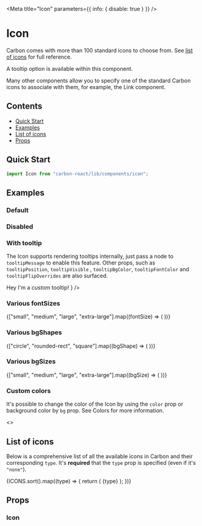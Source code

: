 


<Meta title="Icon" parameters={{ info: { disable: true } }} />

# Icon

Carbon comes with more than 100 standard icons to choose from. See [list of icons](#list-of-icons) for full reference.

A tooltip option is available within this component.

Many other components allow you to specify one of the standard Carbon icons to associate with them, for example, the Link component.

## Contents

- [Quick Start](#quick-start)
- [Examples](#examples)
- [List of icons](#list-of-icons)
- [Props](#props)

## Quick Start

```javascript
import Icon from "carbon-react/lib/components/icon";
```

## Examples

### Default

<Preview>
  <Story name="default">
    <Icon type="add" />
  </Story>
</Preview>

### Disabled

<Preview>
  <Story name="disabled">
    <Icon type="add" disabled />
  </Story>
</Preview>

### With tooltip

The Icon supports rendering tooltips internally, just pass a node to `tooltipMessage` to enable this feature. Other props,
such as `tooltipPosition`, `tooltipVisible` , `tooltipBgColor`, `tooltipFontColor` and `tooltipFlipOverrides` are also surfaced.

<Preview>
  <Story name="with tooltip" parameters={{ chromatic: { disable: true } }}>
    <div style={{ margin: 60, display: "inline" }}>
      <Icon mr={8} type="add" tooltipMessage="Hey I'm a default tooltip!" />
      <Icon
        mr={8}
        type="add"
        tooltipMessage={
          <>
            Hey I'm a <em>custom</em> tooltip!
          </>
        }
      />
      <Icon
        mr={8}
        type="add"
        tooltipMessage="Hey I'm a tooltip with a different position!"
        tooltipPosition="bottom"
      />
      <Icon
        mr={8}
        type="add"
        tooltipMessage="Hey I'm a tooltip with a different color!"
        tooltipBgColor="lightblue"
        tooltipFontColor="black"
      />
      <Icon
        type="add"
        tooltipMessage="Hey I'm a tooltip with flip behaviour overrides!"
        tooltipFlipOverrides={["right", "left"]}
      />
    </div>
  </Story>
</Preview>

### Various fontSizes

<Preview>
  <Story name="various fontSizes">
    {["small", "medium", "large", "extra-large"].map((fontSize) => (
      <Icon type="add" fontSize={fontSize} key={fontSize} />
    ))}
  </Story>
</Preview>

### Various bgShapes

<Preview>
  <Story name="various bgShapes">
    {["circle", "rounded-rect", "square"].map((bgShape) => (
      <Icon type="add" bgShape={bgShape} bg="#00b000" mr={1} key={bgShape} />
    ))}
  </Story>
</Preview>

### Various bgSizes

<Preview>
  <Story name="various bgSizes">
    {["small", "medium", "large", "extra-large"].map((bgSize) => (
      <Icon type="add" bg="#00b000" bgSize={bgSize} mr={1} key={bgSize} />
    ))}
  </Story>
</Preview>

### Custom colors

It's possible to change the color of the Icon by using the `color` prop or background color by `bg` prop.
See <LinkTo kind="Documentation/Colors" name="page" story="page">Colors</LinkTo> for more information.

<Preview>
  <Story
    name="custom colors"
    parameters={{ info: { disable: true }, chromatic: { disable: true } }}
  >
    <>
      <Box mb={1}>
        <Icon type="add" color="primary" />
        <Icon type="add" color="blackOpacity65" />
        <Icon type="add" color="brilliantGreenShade20" />
        <Icon type="add" color="red" />
        <Icon type="add" color="#123456" />
        <Icon type="add" color="rgb(0, 123, 10)" />
      </Box>
      <Box mb={1}>
        <Icon type="add" color="red" bg="primary" />
        <Icon type="add" color="white" bg="blackOpacity65" />
        <Icon type="add" bg="brilliantGreenShade20" />
        <Icon type="add" bg="red" />
        <Icon type="add" color="white" bg="#123456" />
        <Icon type="add" color="white" bg="rgb(0, 123, 10)" />
      </Box>
    </>
  </Story>
</Preview>

## List of icons

Below is a comprehensive list of all the available icons in Carbon and their corresponding `type`.
It's **required** that the `type` prop is specified (even if it's `"none"`).

<Preview>
  <Story
    name="list of icons"
    parameters={{ info: { disable: true }, chromatic: { disable: true } }}
  >
    <Box m={2}>
      {ICONS.sort().map((type) => {
        return (
          <Box m={2} key={`icon-${type}`}>
            <Icon m={2} type={type} fontSize="large" />
            {type}
          </Box>
        );
      })}
    </Box>
  </Story>
</Preview>

## Props

### Icon

<StyledSystemProps of={Icon} noHeader margin />

